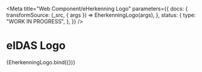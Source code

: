 <!--
@license EUPL-1.2
Copyright (c) 2021 Robbert Broersma
-->



<Meta
  title="Web Component/eHerkenning Logo"
  parameters={{
    docs: {
      transformSource: (_src, { args }) => EherkenningLogo(args),
    },
    status: {
      type: "WORK IN PROGRESS",
    },
  }}
/>

# eIDAS Logo

<Canvas>
  <Story name="Eherkenning Logo">{EherkenningLogo.bind({})}</Story>
</Canvas>
